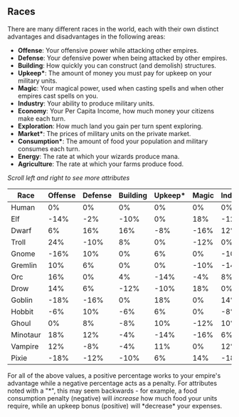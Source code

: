 ## Races

There are many different races in the world, each with their own distinct advantages and disadvantages in the following areas:

- **Offense**: Your offensive power while attacking other empires.
- **Defense**: Your defensive power when being attacked by other empires.
- **Building**: How quickly you can construct (and demolish) structures.
- **Upkeep\***: The amount of money you must pay for upkeep on your military units.
- **Magic**: Your magical power, used when casting spells and when other empires cast spells on you.
- **Industry**: Your ability to produce military units.
- **Economy**: Your Per Capita Income, how much money your citizens make each turn.
- **Exploration**: How much land you gain per turn spent exploring.
- **Market\***: The prices of military units on the private market.
- **Consumption\***: The amount of food your population and military consumes each turn.
- **Energy**: The rate at which your wizards produce mana.
- **Agriculture**: The rate at which your farms produce food.

_Scroll left and right to see more attributes_

| Race     | Offense | Defense | Building | Upkeep\* | Magic | Industry | Economy | Exploration | Market\* | Consumption\* | Energy | Agriculture |
| -------- | ------- | ------- | -------- | -------- | ----- | -------- | ------- | ----------- | -------- | ------------- | ------ | ----------- |
| Human    | 0%      | 0%      | 0%       | 0%       | 0%    | 0%       | 0%      | 0%          | 0%       | 0%            | 0%     | 0%          |
| Elf      | -14%    | -2%     | -10%     | 0%       | 18%   | -12%     | 2%      | 12%         | 0%       | 12%           | -6%    | -6%         |
| Dwarf    | 6%      | 16%     | 16%      | -8%      | -16%  | 12%      | 0%      | -18%        | -8%      | 0%            | 0%     | 0%          |
| Troll    | 24%     | -10%    | 8%       | 0%       | -12%  | 0%       | 4%      | 14%         | -12%     | 0%            | -8%    | -8%         |
| Gnome    | -16%    | 10%     | 0%       | 6%       | 0%    | -10%     | 10%     | -12%        | 24%      | 0%            | -12%   | 0%          |
| Gremlin  | 10%     | 6%      | 0%       | 0%       | -10%  | -14%     | -20%    | 0%          | 8%       | 14%           | 0%     | 18%         |
| Orc      | 16%     | 0%      | 4%       | -14%     | -4%   | 8%       | 0%      | 22%         | 0%       | -10%          | -14%   | -8%         |
| Drow     | 14%     | 6%      | -12%     | -10%     | 18%   | 0%       | 0%      | -16%        | 0%       | 0%            | 6%     | -6%         |
| Goblin   | -18%    | -16%    | 0%       | 18%      | 0%    | 14%      | 0%      | 0%          | -6%      | 8%            | 0%     | 0%          |
| Hobbit   | -6%     | 10%     | -6%      | 6%       | 0%    | -8%      | -4%     | -8%         | 8%       | -8%           | 0%     | 16%         |
| Ghoul    | 0%      | 8%      | -8%      | 10%      | -12%  | 10%      | 0%      | -6%         | -8%      | 4%            | -6%    | 8%          |
| Minotaur | 18%     | 12%     | -4%      | -14%     | -16%  | 6%       | 14%     | 12%         | -11%     | -12%          | -10%   | 5%          |
| Vampire  | 12%     | -8%     | -4%      | 11%      | 0%    | 12%      | 9%      | -16%        | -4%      | -10%          | 0%     | -2%         |
| Pixie    | -18%    | -12%    | -10%     | 6%       | 14%   | -18%     | 10%     | 0%          | 10%      | 16%           | 12%    | -10%        |

For all of the above values, a positive percentage works to your empire's advantage while a negative percentage acts as a penalty. For attributes noted with a "*", this may seem backwards - for example, a food consumption penalty (negative) will *increase* how much food your units require, while an upkeep bonus (positive) will *decrease\* your expenses.
